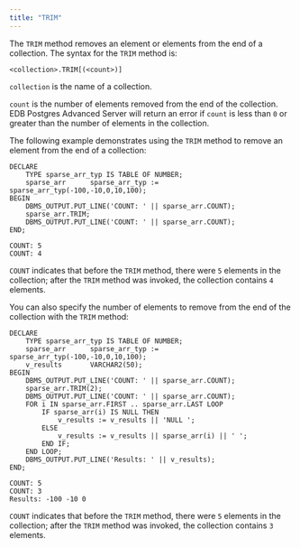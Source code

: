 ```yaml
---
title: "TRIM"
---
```


<div id="trim" class="registered_link"></div>

The `TRIM` method removes an element or elements from the end of a collection. The syntax for the `TRIM` method is:

```text
<collection>.TRIM[(<count>)]
```

`collection` is the name of a collection.

`count` is the number of elements removed from the end of the collection. EDB Postgres Advanced Server will return an error if `count` is less than `0` or greater than the number of elements in the collection.

The following example demonstrates using the `TRIM` method to remove an element from the end of a collection:

```text
DECLARE
    TYPE sparse_arr_typ IS TABLE OF NUMBER;
    sparse_arr      sparse_arr_typ := sparse_arr_typ(-100,-10,0,10,100);
BEGIN
    DBMS_OUTPUT.PUT_LINE('COUNT: ' || sparse_arr.COUNT);
    sparse_arr.TRIM;
    DBMS_OUTPUT.PUT_LINE('COUNT: ' || sparse_arr.COUNT);
END;

COUNT: 5
COUNT: 4
```

`COUNT` indicates that before the `TRIM` method, there were `5` elements in the collection; after the `TRIM` method was invoked, the collection contains `4` elements.

You can also specify the number of elements to remove from the end of the collection with the `TRIM` method:

```text
DECLARE
    TYPE sparse_arr_typ IS TABLE OF NUMBER;
    sparse_arr      sparse_arr_typ := sparse_arr_typ(-100,-10,0,10,100);
    v_results       VARCHAR2(50);
BEGIN
    DBMS_OUTPUT.PUT_LINE('COUNT: ' || sparse_arr.COUNT);
    sparse_arr.TRIM(2);
    DBMS_OUTPUT.PUT_LINE('COUNT: ' || sparse_arr.COUNT);
    FOR i IN sparse_arr.FIRST .. sparse_arr.LAST LOOP
        IF sparse_arr(i) IS NULL THEN
            v_results := v_results || 'NULL ';
        ELSE
            v_results := v_results || sparse_arr(i) || ' ';
        END IF;
    END LOOP;
    DBMS_OUTPUT.PUT_LINE('Results: ' || v_results);
END;

COUNT: 5
COUNT: 3
Results: -100 -10 0
```

`COUNT` indicates that before the `TRIM` method, there were `5` elements in the collection; after the `TRIM` method was invoked, the collection contains `3` elements.

